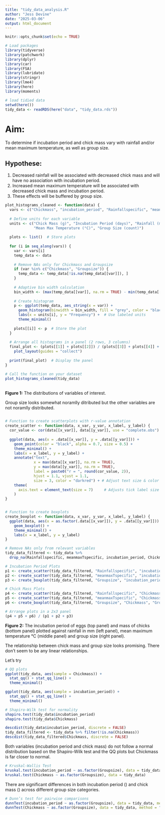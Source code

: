 ```yaml
---
title: "tidy_data_analysis.R"
author: "Jess Devine"
date: "2025-03-06"
output: html_document
---
```


```r
knitr::opts_chunk$set(echo = TRUE)

# Load packages
library(tidyverse)
library(patchwork)
library(dplyr)
library(car)
library(FSA) 
library(lubridate)
library(stringr)
library(lme4)
library(here)
library(moments)

```

```r
# load tidied data 
setwd(here())
tidy_data <- readRDS(here("data", "tidy_data.rds"))
```

# Aim:
To determine if incubation period and chick mass vary with rainfall and/or mean maximum temperature, as well as group size. <br>

## Hypothese:

1) Decreased rainfall will be associated with decreased chick mass and will have no association with incubation period. <br>
2) Increased mean maximum temperature will be associated with decreased chick mass and incubation period. <br>
3) These effects will be buffered by group size. 

```r

plot_histograms_cleaned <- function(data) {
  vars <- c("Chickmass", "incubation_period", "Rainfallspecific", "meanmaxTspecific", "Groupsize")
  
  # Define units for each variable
  units <- c("Chick Mass (g)", "Incubation Period (days)", "Rainfall (mm)", 
             "Mean Max Temperature (°C)", "Group Size (count)")
  
  plots <- list()  # Store plots
  
  for (i in seq_along(vars)) {
    var <- vars[i]
    temp_data <- data
    
    # Remove NAs only for Chickmass and Groupsize
    if (var %in% c("Chickmass", "Groupsize")) {
      temp_data <- temp_data[!is.na(temp_data[[var]]), ]
    }
    
    # Adaptive bin width calculation
    bin_width <- (max(temp_data[[var]], na.rm = TRUE) - min(temp_data[[var]], na.rm = TRUE)) / 30  
    
    # Create histogram
    p <- ggplot(temp_data, aes_string(x = var)) + 
      geom_histogram(binwidth = bin_width, fill = "grey", color = "black", alpha = 0.7) +
      labs(x = units[i], y = "Frequency") +  # Use labeled units
      theme_minimal()
    
    plots[[i]] <- p  # Store the plot
  }
  
  # Arrange all histograms in a panel (2 rows, 3 columns)
  final_plot <- (plots[[1]] + plots[[2]]) / (plots[[3]] + plots[[4]] + plots[[5]]) +
    plot_layout(guides = "collect")
  
  print(final_plot)  # Display the panel
}

# Call the function on your dataset
plot_histograms_cleaned(tidy_data)


```
<br> **Figure 1:** The distributions of variables of interest. 

Group size looks somewhat noramlly ditributed but the other variables are not noramlly distributed.

```r

```

```r

# Function to create scatterplots with r-value annotation
create_scatter <- function(data, x_var, y_var, x_label, y_label) {
  cor_value <- cor(data[[x_var]], data[[y_var]], use = "complete.obs")  # Compute correlation
  
  ggplot(data, aes(x = .data[[x_var]], y = .data[[y_var]])) +
    geom_point(color = "black", alpha = 0.7, size = 0.5) +  
    theme_minimal() +
    labs(x = x_label, y = y_label) +
    annotate("text", 
             x = max(data[[x_var]], na.rm = TRUE),  
             y = max(data[[y_var]], na.rm = TRUE),  
             label = paste0("r = ", round(cor_value, 2)),  
             hjust = 1.1, vjust = 1.1,  
             size = 3, color = "darkred") + # Adjust text size & color
    theme(
      axis.text = element_text(size = 7)     # Adjusts tick label size
    )
}


# Function to create boxplots
create_boxplot <- function(data, x_var, y_var, x_label, y_label) {
  ggplot(data, aes(x = as.factor(.data[[x_var]]), y = .data[[y_var]])) +
    geom_boxplot() +
    theme_minimal() +
    labs(x = x_label, y = y_label)
}

# Remove NAs only from relevant variables
tidy_data_filtered <- tidy_data %>%
  drop_na(Rainfallspecific, meanmaxTspecific, incubation_period, Chickmass, Groupsize)

# Incubation Period Plots
p1 <- create_scatter(tidy_data_filtered, "Rainfallspecific", "incubation_period", "Rainfall (mm)", "Incubation Period (days)")
p2 <- create_scatter(tidy_data_filtered, "meanmaxTspecific", "incubation_period", "Mean Max Temperature (°C)", "")
p3 <- create_boxplot(tidy_data_filtered, "Groupsize", "incubation_period", "Group Size", "")

# Chick Mass Plots
p4 <- create_scatter(tidy_data_filtered, "Rainfallspecific", "Chickmass", "Rainfall (mm)", "Chick Mass (g)")
p5 <- create_scatter(tidy_data_filtered, "meanmaxTspecific", "Chickmass", "Mean Max Temperature (°C)", "")
p6 <- create_boxplot(tidy_data_filtered, "Groupsize", "Chickmass", "Group Size", "")

# Arrange plots in a 2x3 panel
(p4 + p5 + p6) / (p1 + p2 + p3)
```

**Figure 2:** The incubation period of eggs (top panel) and mass of chicks (bottom panel) plotted against rainfall in mm (left panel), mean maximum temperature °C (middle panel) and group size (right panel). 

The relationship between chick mass and group size looks promising. There don't seem to be any linear relationships. 

Let's try 

########################

```r
# QQ plots
ggplot(tidy_data, aes(sample = Chickmass)) + 
  stat_qq() + stat_qq_line() +
  theme_minimal()

ggplot(tidy_data, aes(sample = incubation_period)) + 
  stat_qq() + stat_qq_line() +
  theme_minimal()

# Shapiro-Wilk test for normality
shapiro.test(tidy_data$incubation_period)  
shapiro.test(tidy_data$Chickmass) 

descdist(tidy_data$incubation_period, discrete = FALSE)
tidy_data_filtered <- tidy_data %>% filter(!is.na(Chickmass))
descdist(tidy_data_filtered$Chickmass, discrete = FALSE)
```

Both variables (incubation period and chick mass) do not follow a normal distribution based on the Shapiro-Wilk test and the QQ plots but Chickmass is far closer to normal. 

```r
# Kruskal-Wallis Test 
kruskal.test(incubation_period ~ as.factor(Groupsize), data = tidy_data)
kruskal.test(Chickmass ~ as.factor(Groupsize), data = tidy_data)
```
There are significant differences in both incubation period () and chick mass () across different group size categories.

```r
# Dunn’s test for pairwise comparisons
dunnTest(incubation_period ~ as.factor(Groupsize), data = tidy_data, method = "bonferroni")
dunnTest(Chickmass ~ as.factor(Groupsize), data = tidy_data, method = "bonferroni")
``` 

```r


```